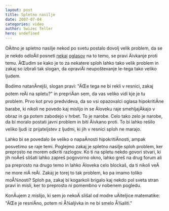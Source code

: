 ```yaml
---
layout: post
title: Spletno nasilje
date: 2007-07-04
categories: video
author: Swizec Teller
hero: undefined
---
```


OÄitno je spletno nasilje nekod po svetu postalo dovolj velik problem, da se je nekdo odloÄil posneti [nekaj](http://www.youtube.com/watch?v=csS_RnOhd-Q) [oglasov](http://www.youtube.com/watch?v=QYaWNYXpBis) na to temo, se pravi Äivkanje proti temu. ÄŒudim se kako je to za nekatere sploh lahko tako velik problem in zakaj so izbrali tak slogan, da opraviÄi neupoštevanje le-tega tako veliko ljudem.

Bodimo natanÄnejši, slogan pravi: "ÄŒe tega ne bi rekli v resnici, zakaj potem reÄi na spletu?" in prepriÄan sem, da vas veliko vidi kje je tu problem. Prvo kot prvo predvideva, da so vsi opazovalci oglasa hipokritiÄne barabe, ki nikoli ne povedo kaj mislijo in se Äloveku raje smehljajÄkajo v obraz in ga potem zabodejo v hrbet. To je narobe. Celo tako zelo je narobe, da bi moralo postati javni problem in biti Äivkano proti. To bi lahko rešilo veliko ljudi iz prijateljstev z ljudmi, ki jih v resnici sploh ne marajo.

Lahko bi se povedalo še veliko o napaÄnosti hipokritiÄnosti, ampak posvetimo se raje temi. Poglejmo zakaj je spletno nasilje sploh problem, ker preprosto ne morem odkriti razlogov. Ko ti na spletu nekdo govori stvari, ki jih noÄeš slišati lahko zapreš pogovorno okno, lahko greš na drug forum ali pa preprosto na drugo temo in lahko Äloveka celo blockaš, da ti nikoli veÄ ne more niÄ reÄi. Zakaj je torej to tak problem, ko pa imamo toliko moÅ¾nosti? Sploh pa, zakaj bi kogarkoli brigalo kaj nekdo pol sveta stran pravi in misli, ker to preprosto ni pomembno v nobenem pogledu.

KonÄujem z mislijo, ki sem jo nekoÄ slišal od modre uÄiteljice matematike: "ÄŒe je resniÄno, potem ni Å¾aljivka in ne bi smelo Å¾aliti."
